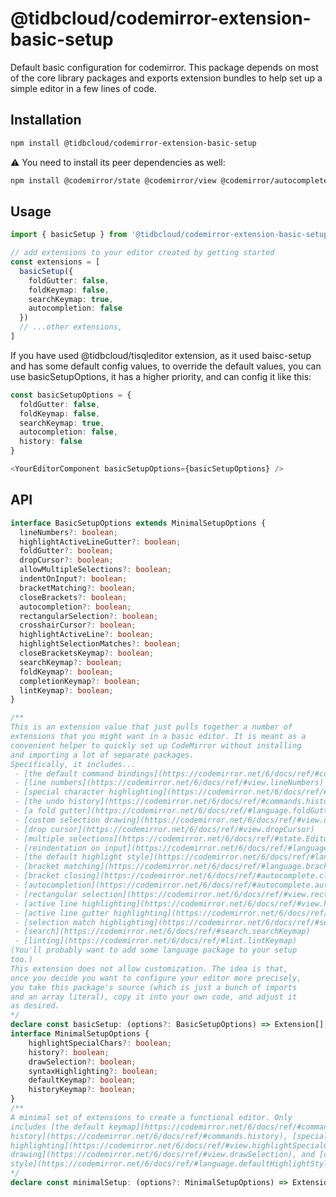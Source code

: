 # @tidbcloud/codemirror-extension-basic-setup

Default basic configuration for codemirror.
This package depends on most of the core library packages and exports extension bundles to help set up a simple editor in a few lines of code.

## Installation

```sh npm2yarn
npm install @tidbcloud/codemirror-extension-basic-setup
```

⚠️ You need to install its peer dependencies as well:

```sh npm2yarn
npm install @codemirror/state @codemirror/view @codemirror/autocomplete @codemirror/commands @codemirror/language  @codemirror/lint @codemirror/search
```

## Usage

```ts
import { basicSetup } from '@tidbcloud/codemirror-extension-basic-setup'

// add extensions to your editor created by getting started
const extensions = [
  basicSetup({
    foldGutter: false,
    foldKeymap: false,
    searchKeymap: true,
    autocompletion: false
  })
  // ...other extensions,
]
```

If you have used @tidbcloud/tisqleditor extension, as it used baisc-setup and has some default config values, to override the default values, you can use basicSetupOptions, it has a higher priority, and can config it like this:

```ts
const basicSetupOptions = {
  foldGutter: false,
  foldKeymap: false,
  searchKeymap: true,
  autocompletion: false,
  history: false
}

<YourEditorComponent basicSetupOptions={basicSetupOptions} />
```

## API

```ts
interface BasicSetupOptions extends MinimalSetupOptions {
  lineNumbers?: boolean;
  highlightActiveLineGutter?: boolean;
  foldGutter?: boolean;
  dropCursor?: boolean;
  allowMultipleSelections?: boolean;
  indentOnInput?: boolean;
  bracketMatching?: boolean;
  closeBrackets?: boolean;
  autocompletion?: boolean;
  rectangularSelection?: boolean;
  crosshairCursor?: boolean;
  highlightActiveLine?: boolean;
  highlightSelectionMatches?: boolean;
  closeBracketsKeymap?: boolean;
  searchKeymap?: boolean;
  foldKeymap?: boolean;
  completionKeymap?: boolean;
  lintKeymap?: boolean;
}

/**
This is an extension value that just pulls together a number of
extensions that you might want in a basic editor. It is meant as a
convenient helper to quickly set up CodeMirror without installing
and importing a lot of separate packages.
Specifically, it includes...
 - [the default command bindings](https://codemirror.net/6/docs/ref/#commands.defaultKeymap)
 - [line numbers](https://codemirror.net/6/docs/ref/#view.lineNumbers)
 - [special character highlighting](https://codemirror.net/6/docs/ref/#view.highlightSpecialChars)
 - [the undo history](https://codemirror.net/6/docs/ref/#commands.history)
 - [a fold gutter](https://codemirror.net/6/docs/ref/#language.foldGutter)
 - [custom selection drawing](https://codemirror.net/6/docs/ref/#view.drawSelection)
 - [drop cursor](https://codemirror.net/6/docs/ref/#view.dropCursor)
 - [multiple selections](https://codemirror.net/6/docs/ref/#state.EditorState^allowMultipleSelections)
 - [reindentation on input](https://codemirror.net/6/docs/ref/#language.indentOnInput)
 - [the default highlight style](https://codemirror.net/6/docs/ref/#language.defaultHighlightStyle) (as fallback)
 - [bracket matching](https://codemirror.net/6/docs/ref/#language.bracketMatching)
 - [bracket closing](https://codemirror.net/6/docs/ref/#autocomplete.closeBrackets)
 - [autocompletion](https://codemirror.net/6/docs/ref/#autocomplete.autocompletion)
 - [rectangular selection](https://codemirror.net/6/docs/ref/#view.rectangularSelection) and [crosshair cursor](https://codemirror.net/6/docs/ref/#view.crosshairCursor)
 - [active line highlighting](https://codemirror.net/6/docs/ref/#view.highlightActiveLine)
 - [active line gutter highlighting](https://codemirror.net/6/docs/ref/#view.highlightActiveLineGutter)
 - [selection match highlighting](https://codemirror.net/6/docs/ref/#search.highlightSelectionMatches)
 - [search](https://codemirror.net/6/docs/ref/#search.searchKeymap)
 - [linting](https://codemirror.net/6/docs/ref/#lint.lintKeymap)
(You'll probably want to add some language package to your setup
too.)
This extension does not allow customization. The idea is that,
once you decide you want to configure your editor more precisely,
you take this package's source (which is just a bunch of imports
and an array literal), copy it into your own code, and adjust it
as desired.
*/
declare const basicSetup: (options?: BasicSetupOptions) => Extension[];
interface MinimalSetupOptions {
    highlightSpecialChars?: boolean;
    history?: boolean;
    drawSelection?: boolean;
    syntaxHighlighting?: boolean;
    defaultKeymap?: boolean;
    historyKeymap?: boolean;
}
/**
A minimal set of extensions to create a functional editor. Only
includes [the default keymap](https://codemirror.net/6/docs/ref/#commands.defaultKeymap), [undo
history](https://codemirror.net/6/docs/ref/#commands.history), [special character
highlighting](https://codemirror.net/6/docs/ref/#view.highlightSpecialChars), [custom selection
drawing](https://codemirror.net/6/docs/ref/#view.drawSelection), and [default highlight
style](https://codemirror.net/6/docs/ref/#language.defaultHighlightStyle).
*/
declare const minimalSetup: (options?: MinimalSetupOptions) => Extension[];
```
